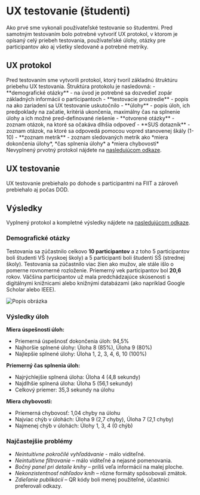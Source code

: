 
# UX testovanie (študenti)

<div style={{ textAlign: 'justify' }}>
Ako prvé sme vykonali používateľské testovanie so študentmi. Pred samotným testovaním bolo potrebné vytvoriť UX protokol,
v ktorom je opísaný celý priebeh testovania, používateľské úlohy, otázky pre participantov ako aj všetky sledované a potrebné metriky. 
</div>

## UX protokol
<div style={{ textAlign: 'justify' }}>
Pred testovaním sme vytvorili protokol, ktorý tvoril základnú štruktúru priebehu UX testovania. Štruktúra protokolu je nasledovná:
- **demografické otázky** - na úvod je potrebné sa dozvedieť zopár základných informácií o participantoch
- **testovacie prostredie** - popis na ako zariadení sa UX testovanie uskutočnilo
- **úlohy** - popis úloh, ich predpoklady na začatie, kritériá ukončenia, maximálny čas na splnenie úlohy a ich možné pred-definované riešenie
- **otvorené otázky** - zoznam otázok, na ktoré sa očakáva dlhšia odpoveď
- **SUS dotazník** - zoznam otázok, na ktoré sa odpovedá pomocou vopred stanovenej škály (1-10)
- **zoznam metrík** - zoznam sledovaných metrík ako *miera dokončenia úlohy*, *čas splnenia úlohy* a *miera chybovosti*
</div>
Nevyplnený prvotný protokol nájdete na <a href={useBaseUrl('/pdf/protokol1.pdf')} target="_blank">nasledujúcom odkaze</a>.

## UX testovanie
<div style={{ textAlign: 'justify' }}>
UX testovanie prebiehalo po dohode s participantmi na FIIT a zároveň prebiehalo aj počas DOD.
</div>

## Výsledky
<div style={{ textAlign: 'justify' }}>
Vyplnený protokol a kompletné výsledky nájdete na <a href={useBaseUrl('/pdf/protokol2.pdf')} target="_blank">nasledujúcom odkaze</a>.

### Demografické otázky
Testovania sa zúčastnilo celkovo **10 participantov** a z toho 5 participantov boli študenti VŠ (vyskoej školy) a 5 participanti boli študenti SŠ (strednej školy).
Testovania sa zúčastnilo viac žien ako mužov, ale stále išlo o pomerne rovnomerné rozloženie. Priemerný vek participantov bol **20,6** rokov. 
Väčšina participantov už mala predchádzajúce skúsenosti s digitálnymi knižnicami alebo knižnými databázami (ako napríklad Google Scholar alebo IEEE).

![Popis obrázka](/img/ux_doc/graf1.png)

### Výsledky úloh
**Miera úspešnosti úloh:**
- Priemerná úspešnosť dokončenia úloh: 94,5%
- Najhoršie splnené úlohy: Úloha 8 (85%), Úloha 9 (80%)
- Najlepšie splnené úlohy: Úloha 1, 2, 3, 4, 6, 10 (100%)  


**Priemerný čas splnenia úloh:**
- Najrýchlejšie splnená úloha: Úloha 4 (4,8 sekundy)
- Najdlhšie splnená úloha: Úloha 5 (56,1 sekundy)
- Celkový priemer: 35,3 sekundy na úlohu  


**Miera chybovosti:**
- Priemerná chybovosť: 1,04 chyby na úlohu
- Najviac chýb v úlohách: Úloha 9 (2,7 chyby), Úloha 7 (2,1 chyby)
- Najmenej chýb v úlohách: Úlohy 1, 3, 4 (0 chýb)

### Najčastejšie problémy
- *Neintuitívne pokročilé vyhľadávanie* - málo viditeľné.
- *Neintuitívne filtrovanie* – málo viditeľné a nejasné pomenovania.
- *Bočný panel pri detaile knihy* – príliš veľa informácií na malej ploche.
- *Nekonzistentnosť náhľadov kníh* – rôzne formáty spôsobovali zmätok.
- *Zdieľanie publikácií* – QR kódy boli menej použiteľné, účastníci preferovali odkazy.
</div>